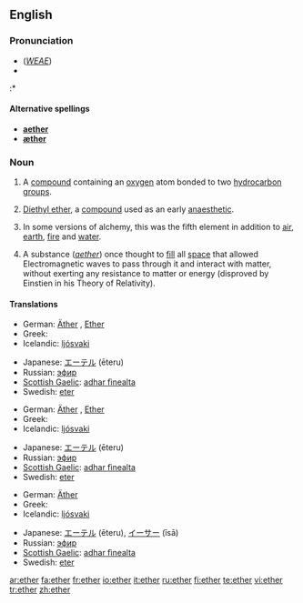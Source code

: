 {{see|Ether}}
==English==
{{wikipedia}}

===Pronunciation===
* (''[[WEAE]]'') {{IPA|/ˈiː.θɚ/}}
* {{audio|en-us-ether.ogg|Audio (US)}}
:* {{rhymes|iːθə(r)}}

====Alternative spellings====
{{rfc-level|Alternative spellings at L4+ not in L3 POS section}}
* '''[[aether]]''' {{italbrac|former British spelling}}
* '''[[æther]]''' {{italbrac|former British spelling}}

===Noun===
{{en-noun|-}}

# {{organic compound}} A [[compound]] containing an [[oxygen]] atom bonded to two [[hydrocarbon]] [[group]]s.
# {{organic compound}} [[diethyl ether|Diethyl ether]], a [[compound]] used as an early [[anaesthetic]].
# {{alchemy}} In some versions of alchemy, this was the fifth element in addition to [[air]], [[earth]], [[fire]] and [[water]].
# A substance (''[[aether]]'') once thought to [[fill]] all [[space]] that allowed Electromagnetic waves to pass through it and interact with matter, without exerting any resistance to matter or energy (disproved by Einstien in his Theory of Relativity).

{{seeCites}}

====Translations====
{{trans-top|chemical compound}}
* German: [[Äther]] {{m}}, [[Ether]] {{m}}
* Greek: {{t|el|αιθέρας|m|tr=aithéras}}
* Icelandic: [[ljósvaki]] {{m}}
{{trans-mid}}
* Japanese: [[エーテル]] (ēteru)
* Russian: [[эфир]] {{m}}
* [[Scottish Gaelic]]: [[adhar fìnealta]] {{m}}
* Swedish: [[eter]] {{c}}
{{trans-bottom}}

{{trans-top|fifth element of alchemy}}
* German: [[Äther]] {{m}}, [[Ether]] {{m}}
* Greek: {{t|el|αιθέρας|m|tr=aithéras}}
* Icelandic: [[ljósvaki]] {{m}}
{{trans-mid}}
* Japanese: [[エーテル]] (ēteru)
* Russian: [[эфир]] {{m}}
* [[Scottish Gaelic]]: [[adhar fìnealta]] {{m}}
* Swedish: [[eter]] {{c}}
{{trans-bottom}}

{{trans-top|space filling substance}}
* German: [[Äther]] {{m}}
* Greek: {{t|el|αιθέρας|m|tr=aithéras}}
* Icelandic: [[ljósvaki]] {{m}}
{{trans-mid}}
* Japanese: [[エーテル]] (ēteru), [[イーサー]] (īsā)
* Russian: [[эфир]] {{m}}
* [[Scottish Gaelic]]: [[adhar fìnealta]] {{m}}
* Swedish: [[eter]] {{c}}
{{trans-bottom}}

[[ar:ether]]
[[fa:ether]]
[[fr:ether]]
[[io:ether]]
[[it:ether]]
[[ru:ether]]
[[fi:ether]]
[[te:ether]]
[[vi:ether]]
[[tr:ether]]
[[zh:ether]]